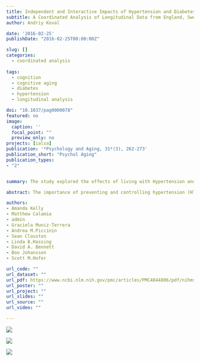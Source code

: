 ```yaml
---
title: Independent and Interactive Impacts of Hypertension and Diabetes Mellitus on Verbal Memory
subtitle: A Coordinated Analysis of Longitudinal Data from England, Sweden, and the United States
author: Andriy Koval

date: '2016-02-25'
publishDate: "2016-02-25T00:00:00Z"

slug: []
categories:
  - coordinated analysis
  
tags:
  - cognition
  - cognitive aging
  - diabetes
  - hypertension
  - longitudinal analysis

doi: "10.1037/pag0000078"
featured: no
image: 
  caption: ''
  focal_point: ""
  preview_only: no
projects: [ialsa]
publication: '*Psychology and Aging, 31*(3), 262-273'
publication_short: "Psychol Aging"
publication_types:
- "2"


summary: The study explored the effects of living with Hypertension and Diabetes Mellitus on declarative memory performace using data from longitudinal studies from England, Sweden, and the United States.

abstract: The importance of preventing and controlling hypertension (HTN) and diabetes mellitus (DM) to mitigate risks to physical health has long been understood by health care professionals. More recently, a growing body of evidence implicates HTN and DM in age-related cognitive decline and risk for dementia, though consensus has yet to be reached on whether older adults living with comorbid HTN and DM are at heightened risk for cognitive impairment. The present study sought to contribute to this topic through a coordinated analysis of 3 longitudinal studies of aging from England, Sweden, and the United States (total N = 12,513). Identical multilevel linear growth models were fit to each to estimate the impact of baseline disease status on initial level and change in verbal declarative memory performance. Overall, few associations between HTN, DM, and cognition were observed. Rate of decline was steeper for Swedish participants with independent HTN but attenuated for their American counterparts. Americans with comorbid HTN and DM showed attenuated decline. Treatment with medication was substantially less prevalent in the earlier-born and lower-educated Swedish sample, which may help to explain our pattern of results. In addition, those living with multiple conditions may be more likely to receive treatment, mitigating cognitive decline. Our results present a nuanced view of the interactions between HTN, DM, and cognition, and lead us to recommend consideration of treatment status or proxies such as birth cohort and education, in combination with age at assessment and specific measure used to interpret research in this area.

authors:
- Amanda Kelly
- Matthew Calamia
- admin
- Graciela Muniz-Terrera
- Andrea M.Piccinin
- Sean Clouston
- Linda B.Hassing
- David A. Bennett
- Boo Johansson
- Scott M.Hofer

url_code: ""
url_dataset: ""
url_pdf: https://www.ncbi.nlm.nih.gov/pmc/articles/PMC4844806/pdf/nihms763242.pdf
url_poster: ""
url_project: ""
url_slides: ""
url_source: ""
url_video: ""

---
```



![](figure2.jpg)

![](figure3.jpg)

![](figure1.png)